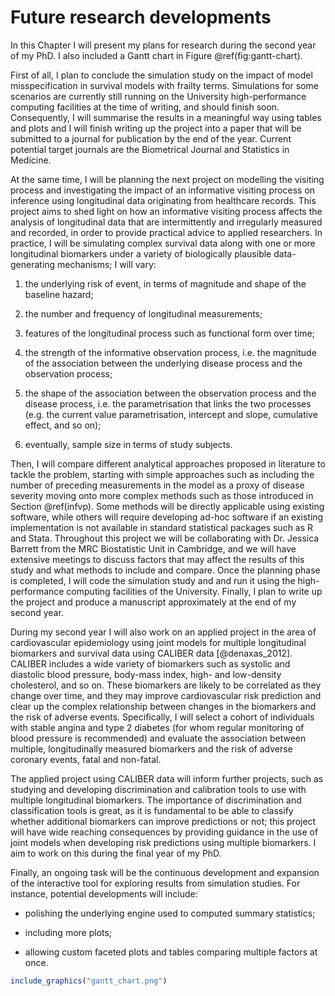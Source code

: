 # Future research developments {#future}

In this Chapter I will present my plans for research during the second year of my PhD. I also included a Gantt chart in Figure \@ref(fig:gantt-chart).

First of all, I plan to conclude the simulation study on the impact of model misspecification in survival models with frailty terms. Simulations for some scenarios are currently still running on the University high-performance computing facilities at the time of writing, and should finish soon. Consequently, I will summarise the results in a meaningful way using tables and plots and I will finish writing up the project into a paper that will be submitted to a journal for publication by the end of the year. Current potential target journals are the Biometrical Journal and Statistics in Medicine.

At the same time, I will be planning the next project on modelling the visiting process and investigating the impact of an informative visiting process on inference using longitudinal data originating from healthcare records. This project aims to shed light on how an informative visiting process affects the analysis of longitudinal data that are intermittently and irregularly measured and recorded, in order to provide practical advice to applied researchers. In practice, I will be simulating complex survival data along with one or more longitudinal biomarkers under a variety of biologically plausible data-generating mechanisms; I will vary:
  
  1. the underlying risk of event, in terms of magnitude and shape of the baseline hazard;

2. the number and frequency of longitudinal measurements;

3. features of the longitudinal process such as functional form over time;

4. the strength of the informative observation process, i.e. the magnitude of the association between the underlying disease process and the observation process;

5. the shape of the association between the observation process and the disease process, i.e. the parametrisation that links the two processes (e.g. the current value parametrisation, intercept and slope, cumulative effect, and so on);

6. eventually, sample size in terms of study subjects.

Then, I will compare different analytical approaches proposed in literature to tackle the problem, starting with simple approaches such as including the number of preceding measurements in the model as a proxy of disease severity moving onto more complex methods such as those introduced in Section \@ref(infvp). Some methods will be directly applicable using existing software, while others will require developing ad-hoc software if an existing implementation is not available in standard statistical packages such as R and Stata. Throughout this project we will be collaborating with Dr. Jessica Barrett from the MRC Biostatistic Unit in Cambridge, and we will have extensive meetings to discuss factors that may affect the results of this study and what methods to include and compare. Once the planning phase is completed, I will code the simulation study and and run it using the high-performance computing facilities of the University. Finally, I plan to write up the project and produce a manuscript approximately at the end of my second year.

During my second year I will also work on an applied project in the area of cardiovascular epidemiology using joint models for multiple longitudinal biomarkers and survival data using CALIBER data [@denaxas_2012]. CALIBER includes a wide variety of biomarkers such as systolic and diastolic blood pressure, body-mass index, high- and low-density cholesterol, and so on. These biomarkers are likely to be correlated as they change over time, and they may improve cardiovascular risk prediction and clear up the complex relationship between changes in the biomarkers and the risk of adverse events. Specifically, I will select a cohort of individuals with stable angina and type 2 diabetes (for whom regular monitoring of blood pressure is recommended) and evaluate the association between multiple, longitudinally measured biomarkers and the risk of adverse coronary events, fatal and non-fatal.

The applied project using CALIBER data will inform further projects, such as studying and developing discrimination and calibration tools to use with multiple longitudinal biomarkers. The importance of discrimination and classification tools is great, as it is fundamental to be able to classify whether additional biomarkers can improve predictions or not; this project will have wide reaching consequences by providing guidance in the use of joint models when developing risk predictions using multiple biomarkers. I aim to work on this during the final year of my PhD.

Finally, an ongoing task will be the continuous development and expansion of the interactive tool for exploring results from simulation studies. For instance, potential developments will include:
  
  * polishing the underlying engine used to computed summary statistics;

* including more plots;

* allowing custom faceted plots and tables comparing multiple factors at once.

```r
include_graphics("gantt_chart.png")
```
